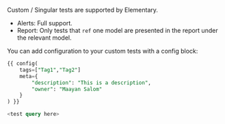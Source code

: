 <Accordion title="Elementary supports custom tests / singular tests? How can I add configuration to custom tests?">

Custom / Singular tests are supported by Elementary.

- Alerts: Full support.
- Report: Only tests that `ref` one model are presented in the report under the relevant model.

You can add configuration to your custom tests with a config block:

```sql custom_test.sql
{{ config(
    tags=["Tag1","Tag2"]
    meta={
        "description": "This is a description",
        "owner": "Maayan Salom"
    }
) }}

<test query here>

```

</Accordion>
